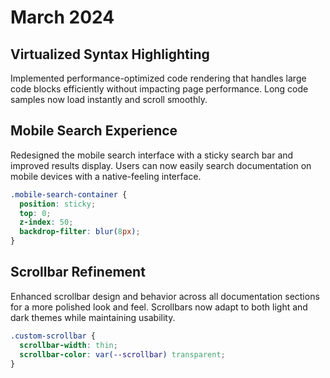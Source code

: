 # March 2024

## Virtualized Syntax Highlighting
Implemented performance-optimized code rendering that handles large code blocks efficiently without impacting page performance. Long code samples now load instantly and scroll smoothly.

## Mobile Search Experience
Redesigned the mobile search interface with a sticky search bar and improved results display. Users can now easily search documentation on mobile devices with a native-feeling interface.

```css
.mobile-search-container {
  position: sticky;
  top: 0;
  z-index: 50;
  backdrop-filter: blur(8px);
}
```

## Scrollbar Refinement
Enhanced scrollbar design and behavior across all documentation sections for a more polished look and feel. Scrollbars now adapt to both light and dark themes while maintaining usability.

```css
.custom-scrollbar {
  scrollbar-width: thin;
  scrollbar-color: var(--scrollbar) transparent;
}
```